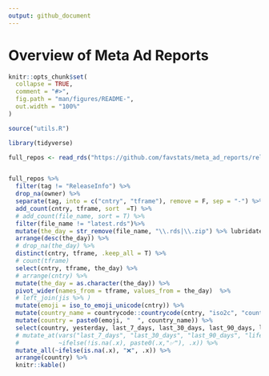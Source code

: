```yaml
---
output: github_document
---
```


# Overview of Meta Ad Reports

<!-- README.md is generated from README.Rmd. Please edit that file -->

```r
knitr::opts_chunk$set(
  collapse = TRUE,
  comment = "#>",
  fig.path = "man/figures/README-",
  out.width = "100%"
)

source("utils.R")

library(tidyverse)
```



```r


full_repos <- read_rds("https://github.com/favstats/meta_ad_reports/releases/download/ReleaseInfo/full_repos.rds")


full_repos %>%
  filter(tag != "ReleaseInfo") %>% 
  drop_na(owner) %>% 
  separate(tag, into = c("cntry", "tframe"), remove = F, sep = "-") %>% 
  add_count(cntry, tframe, sort  =T) %>% 
  # add_count(file_name, sort = T) %>% 
  filter(file_name != "latest.rds")%>% 
  mutate(the_day = str_remove(file_name, "\\.rds|\\.zip") %>% lubridate::ymd()) %>% 
  arrange(desc(the_day)) %>% 
  # drop_na(the_day) %>% 
  distinct(cntry, tframe, .keep_all = T) %>%
  # count(tframe)
  select(cntry, tframe, the_day) %>% 
  # arrange(cntry) %>% 
  mutate(the_day = as.character(the_day)) %>% 
  pivot_wider(names_from = tframe, values_from = the_day)  %>%
  # left_join(jis %>% )
  mutate(emoji = iso_to_emoji_unicode(cntry)) %>% 
  mutate(country_name = countrycode::countrycode(cntry, "iso2c", "country.name")) %>% 
  mutate(country = paste0(emoji, "  ", country_name)) %>% 
  select(country, yesterday, last_7_days, last_30_days, last_90_days, lifelong) %>% 
  # mutate_at(vars("last_7_days", "last_30_days", "last_90_days", "lifelong", "yesterday"),
  #           ~ifelse(!is.na(.x), paste0(.x,"✅"), .x)) %>% 
  mutate_all(~ifelse(is.na(.x), "❌", .x)) %>% 
  arrange(country) %>% 
  knitr::kable()
```
